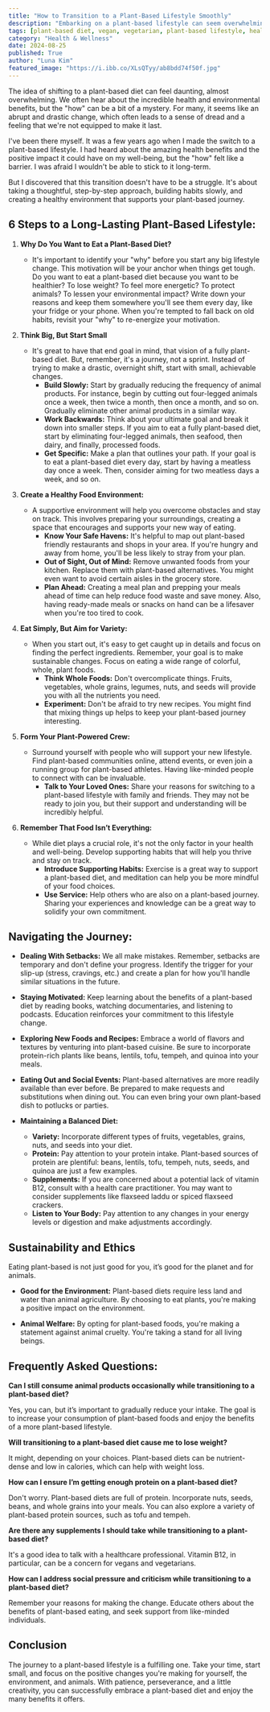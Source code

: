 ```yaml
---
title: "How to Transition to a Plant-Based Lifestyle Smoothly"
description: "Embarking on a plant-based lifestyle can seem overwhelming, but it doesn't have to be! This comprehensive guide provides a step-by-step approach to smoothly transition into a plant-based diet, covering everything from motivation to meal planning and addressing common concerns."
tags: [plant-based diet, vegan, vegetarian, plant-based lifestyle, healthy eating, nutrition, sustainable living, environmental impact, animal welfare, transition, guide, tips, recipes, meal planning]
category: "Health & Wellness"
date: 2024-08-25
published: True
author: "Luna Kim"
featured_image: "https://i.ibb.co/XLsQTyy/ab8bdd74f50f.jpg"
---
```



The idea of shifting to a plant-based diet can feel daunting, almost overwhelming. We often hear about the incredible health and environmental benefits, but the "how" can be a bit of a mystery. For many, it seems like an abrupt and drastic change, which often leads to a sense of dread and a feeling that we're not equipped to make it last.

I've been there myself. It was a few years ago when I made the switch to a plant-based lifestyle.  I had heard about the amazing health benefits and the positive impact it could have on my well-being, but the "how" felt like a barrier. I was afraid I wouldn't be able to stick to it long-term. 

But I discovered that this transition doesn't have to be a struggle. It's about taking a thoughtful, step-by-step approach, building habits slowly, and creating a healthy environment that supports your plant-based journey. 

## 6 Steps to a Long-Lasting Plant-Based Lifestyle:

1. **Why Do You Want to Eat a Plant-Based Diet?**
   - It's important to identify your "why" before you start any big lifestyle change. This motivation will be your anchor when things get tough. Do you want to eat a plant-based diet because you want to be healthier?  To lose weight?  To feel more energetic? To protect animals? To lessen your environmental impact? Write down your reasons and keep them somewhere you'll see them every day, like your fridge or your phone.  When you're tempted to fall back on old habits, revisit your "why" to re-energize your motivation.

2. **Think Big, But Start Small**
   - It's great to have that end goal in mind, that vision of a fully plant-based diet. But, remember, it's a journey, not a sprint. Instead of trying to make a drastic, overnight shift, start with small, achievable changes. 
     - **Build Slowly:** Start by gradually reducing the frequency of animal products. For instance, begin by cutting out four-legged animals once a week, then twice a month, then once a month, and so on.  Gradually eliminate other animal products in a similar way.
     - **Work Backwards:**  Think about your ultimate goal and break it down into smaller steps. If you aim to eat a fully plant-based diet, start by eliminating four-legged animals, then seafood, then dairy, and finally, processed foods.
     - **Get Specific:**  Make a plan that outlines your path. If your goal is to eat a plant-based diet every day, start by having a meatless day once a week. Then, consider aiming for two meatless days a week, and so on.

3. **Create a Healthy Food Environment:**
   - A supportive environment will help you overcome obstacles and stay on track. This involves preparing your surroundings, creating a space that encourages and supports your new way of eating.
     - **Know Your Safe Havens:** It's helpful to map out plant-based friendly restaurants and shops in your area. If you're hungry and away from home, you'll be less likely to stray from your plan.
     - **Out of Sight, Out of Mind:**  Remove unwanted foods from your kitchen. Replace them with plant-based alternatives. You might even want to avoid certain aisles in the grocery store.
     - **Plan Ahead:**  Creating a meal plan and prepping your meals ahead of time can help reduce food waste and save money. Also, having ready-made meals or snacks on hand can be a lifesaver when you're too tired to cook.

4. **Eat Simply, But Aim for Variety:**
   - When you start out, it's easy to get caught up in details and focus on finding the perfect ingredients. Remember, your goal is to make sustainable changes. Focus on eating a wide range of colorful, whole, plant foods.
     - **Think Whole Foods:**   Don't overcomplicate things. Fruits, vegetables, whole grains, legumes, nuts, and seeds will provide you with all the nutrients you need.
     - **Experiment:** Don't be afraid to try new recipes. You might find that mixing things up helps to keep your plant-based journey interesting.

5. **Form Your Plant-Powered Crew:**
   - Surround yourself with people who will support your new lifestyle. Find plant-based communities online, attend events, or even join a running group for plant-based athletes. Having like-minded people to connect with can be invaluable.
     - **Talk to Your Loved Ones:**  Share your reasons for switching to a plant-based lifestyle with family and friends.  They may not be ready to join you, but their support and understanding will be incredibly helpful. 

6. **Remember That Food Isn’t Everything:**
   - While diet plays a crucial role, it's not the only factor in your health and well-being.  Develop supporting habits that will help you thrive and stay on track.
     - **Introduce Supporting Habits:**  Exercise is a great way to support a plant-based diet, and meditation can help you be more mindful of your food choices.
     - **Use Service:** Help others who are also on a plant-based journey. Sharing your experiences and knowledge can be a great way to solidify your own commitment. 

## Navigating the Journey:  

- **Dealing With Setbacks:**  We all make mistakes. Remember, setbacks are temporary and don't define your progress.  Identify the trigger for your slip-up (stress, cravings, etc.) and create a plan for how you'll handle similar situations in the future.

- **Staying Motivated:**  Keep learning about the benefits of a plant-based diet by reading books, watching documentaries, and listening to podcasts. Education reinforces your commitment to this lifestyle change. 

- **Exploring New Foods and Recipes:**  Embrace a world of flavors and textures by venturing into plant-based cuisine.  Be sure to incorporate protein-rich plants like beans, lentils, tofu, tempeh, and quinoa into your meals. 

- **Eating Out and Social Events:**  Plant-based alternatives are more readily available than ever before.  Be prepared to make requests and substitutions when dining out.  You can even bring your own plant-based dish to potlucks or parties.

- **Maintaining a Balanced Diet:**
   - **Variety:**  Incorporate different types of fruits, vegetables, grains, nuts, and seeds into your diet.
   - **Protein:**  Pay attention to your protein intake.  Plant-based sources of protein are plentiful: beans, lentils, tofu, tempeh, nuts, seeds, and quinoa are just a few examples.
   - **Supplements:**  If you are concerned about a potential lack of vitamin B12, consult with a health care practitioner.  You may want to consider supplements like flaxseed laddu or spiced flaxseed crackers.  
   - **Listen to Your Body:**  Pay attention to any changes in your energy levels or digestion and make adjustments accordingly.

## Sustainability and Ethics

Eating plant-based is not just good for you, it’s good for the planet and for animals. 

- **Good for the Environment:**   Plant-based diets require less land and water than animal agriculture. By choosing to eat plants, you're making a positive impact on the environment. 

- **Animal Welfare:**  By opting for plant-based foods, you're making a statement against animal cruelty. You're taking a stand for all living beings.

## Frequently Asked Questions:

**Can I still consume animal products occasionally while transitioning to a plant-based diet?** 

Yes, you can, but it’s important to gradually reduce your intake. The goal is to increase your consumption of plant-based foods and enjoy the benefits of a more plant-based lifestyle. 

**Will transitioning to a plant-based diet cause me to lose weight?** 

It might, depending on your choices. Plant-based diets can be nutrient-dense and low in calories, which can help with weight loss.

**How can I ensure I’m getting enough protein on a plant-based diet?**

Don't worry.  Plant-based diets are full of protein. Incorporate nuts, seeds, beans, and whole grains into your meals. You can also explore a variety of plant-based protein sources, such as tofu and tempeh.

**Are there any supplements I should take while transitioning to a plant-based diet?**

It's a good idea to talk with a healthcare professional. Vitamin B12, in particular, can be a concern for vegans and vegetarians.

**How can I address social pressure and criticism while transitioning to a plant-based diet?**

Remember your reasons for making the change.  Educate others about the benefits of plant-based eating, and seek support from like-minded individuals.

## Conclusion

The journey to a plant-based lifestyle is a fulfilling one.  Take your time, start small, and focus on the positive changes you're making for yourself, the environment, and animals.  With patience, perseverance, and a little creativity, you can successfully embrace a plant-based diet and enjoy the many benefits it offers.

